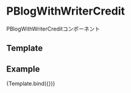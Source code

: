 
<Meta title="Organisms/PBlogWithWriterCredit" component={PBlogWithWriterCredit} />

# PBlogWithWriterCredit

PBlogWithWriterCreditコンポーネント

## Template


## Example

<Canvas>
  <Story
    name="PBlogWithWriterCredit"
    args={{
      writer: {
        name: "Darryl Gaylord",
        role: "Legacy Web Orchestrator",
        imageSrc: ""
      },
      blog: {
        url: "/",
        thumbnail: {
          src: Image,
          alt: "Quia saepe facilis et eum ea tempore quo.",
        },
        date: new Date("2022/06/06"),
        category: "Rustic",
        title: "Nulla error repellat repellat omnis et.",
        tags: ["natus", "deleniti"],
      },
      heading: "h3",
    }}
  >
    {Template.bind({})}
  </Story>
</Canvas>

<Props story="PBlogWithWriterCredit" />

